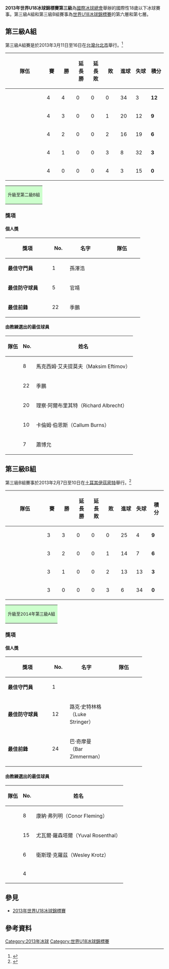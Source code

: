 {{Infobox International Ice Hockey Competition
| tourney_name   = 世界U18冰球錦標賽第三級
| year           = 2013
| other_titles   = 
| image          = 
| size           = 
| caption        = 
| country        = Taiwan
| country2       = Turkey
| dates          = 2013年3月11日至16日<br>2013年2月7日至10日
| num_teams      = 9
| venues         = 
| cities         = 
| winners_other  = 
| count          = 
| second_other   = 
| third_other    = 
| games          = 
| goals          = 
| attendance     = 
| scoring_leader = 
| prevseason     = [[2012年世界U18冰球錦標賽第三級|2012]]
| nextseason     = [[2014年世界U18冰球錦標賽第三級|2014]]
}}
'''2013年世界U18冰球錦標賽第三級'''為[[國際冰球總會|國際冰球總會]]舉辦的國際性18歲以下冰球賽事。第三級A組和第三級B組賽事為[[世界U18冰球錦標賽|世界U18冰球錦標賽]]的第六層和第七層。

==第三級A組==
第三級A組賽是於2013年3月11日至16日在[[台灣|台灣]][[台北市|台北市]]舉行。<ref>{{Cite web |url=http://www.iihf.com/competition/336/statistics.html |title=Div. III A statistics |accessdate=2014-01-16 |archive-date=2013-02-13 |archive-url=https://www.webcitation.org/6EP6nae28?url=http://www.iihf.com/competition/336/statistics.html |dead-url=no }}</ref>
{| class="wikitable" style="text-align:center;"
|-
!width=165|隊伍
!width=40|賽
!width=40|勝
!width=40|延長勝
!width=40|延長敗
!width=40|敗
!width=40|進球
!width=40|失球
!width=40|積分
|-style="background:#cfc;"
|style="text-align:left;"|{{ih18|CHN}}
|4||4||0||0||0||34||3||'''12'''
|-
|style="text-align:left;"|{{ih18|NZL}}
|4||3||0||0||1||20||12||'''9'''
|-
|style="text-align:left;"|{{ih18|TPE}}
|4||2||0||0||2||16||19||'''6'''
|-
|style="text-align:left;"|{{ih18|BUL}}
|4||1||0||0||3||8||32||'''3'''
|-
|style="text-align:left;"|{{ih18|MEX}}
|4||0||0||0||4||3||15||'''0'''
|}

{| class="wikitable"
|-
| style="background:#cfc;"|<small>升級至第二級B組</small>
|}



{{hockeybox2
| date        = 2013年3月11日
| time        = 15:00
| bg          = #eeffff
| team1       = {{ih18-rt|TPE}}
| team2       = {{ih18|NZL}}
| score       = 4 – 9
| periods     = (1-3, 1-2, 2-4)
| reference   = http://stats.iihf.com/Hydra/336/IHM336901_74_3_0.pdf
| goalie1     = 桂富詳
| goalie2     = Jakeb Dix
| progression = 1–0 <br> 1–1 <br> 1–2 <br> 1–3 <br> 2–3 <br> 2–4 <br> 2–5 <br> 2–6 <br> 2–7 <br> 3–7 <br> 3–8 <br> 4–8 <br> 4–9
| goals1      = 許少泓 (蕭博允) – SH 08:40 <br><br><br><br> 洪啟論 (林子傑) – 22:25 <br><br><br><br><br> 林子傑 (洪啟論) – 52:17 <br><br>殷偉倫 (官靖) – PP 54:31
| goals2      = <br> 09:13 PP - Oliver Hay (Lachlan Frear) <br> 16:34 – Richard Dawson <br> 18:58 PP - Aaron Henderson (Oliver Hay) <br><br>  25:30 PP - Maxwell Macharg (Callum Burns) <br> 36:24 - Tomas Heather (Oliver Hay, Frazer Ellis) <br> 40:47 - Benedict Roth (Tomas Heather, Maxwell Macharg) <br> 47:26 - Aaron Henderson (Oliver Hay, Frazer Ellis) <br><br> 52:57 - Joseph Orr <br><br> 58:57 - Frazer Ellis (Aaron Henderson)
| official    = {{flagicon|JPN}} Hideki Yamauchi
| official2   = 
| linesman    = {{flagicon|KOR}} Hong Hyun-kook
| linesman2   = {{flagicon|CAN}} Benoit Martineau
| stadium     = [[台北市|台北市]][[台北小巨蛋滑冰場|台北小巨蛋滑冰場]]
| attendance  =
| penalties1  = 12
| penalties2  = 12
| shots1      = 56
| shots2      = 62
}}
{{hockeybox2
| date        = 2013年3月11日
| time        = 19:00
| team1       = {{ih18-rt|MEX}}
| team2       = {{ih18|CHN}}
| score       = 0 – 6
| periods     = (0-2, 0-1, 0-3)
| reference   = http://stats.iihf.com/Hydra/336/IHM336902_74_5_0.pdf
| goalie1     = Richard Albrecht
| goalie2     = Sun Zehao
| progression = 0–1 <br> 0–2 <br> 0–3 <br> 0–4 <br> 0–5 <br> 0–6
| goals1      =
| goals2      = 07:38 PP - Zhang Zesen (Zuo Tianyou) <br> 09:58 - Wang Shaofeng (Zhang Shuchao) <br> 36:16 - Ji Peng (Xiang Xudong) <br> 44:19 - Zuo Tianyou <br> 57:18 - Xiang Xudong (Zhang Shuchao, Ji Peng) <br> 59:34 SH - Li Hang
| official    = {{flagicon|CAN}} Jamie Miller
| official2   = 
| linesman    = {{flagicon|USA}} Judson Ritter
| linesman2   = {{flagicon|AUS}} Mitchell Waters
| stadium     = [[台北市|台北市]][[台北小巨蛋滑冰場|台北小巨蛋滑冰場]]
| attendance  =
| penalties1  = 26
| penalties2  = 34
| shots1      = 9
| shots2      = 75
}}
{{hockeybox2
| date        = 2013年3月12日
| time        = 19:00
| bg          = #eeffff
| team1       = {{ih18-rt|BUL}}
| team2       = {{ih18|TPE}}
| score       = 2 – 9
| periods     = (0-3, 0-4, 2-2)
| reference   = http://stats.iihf.com/Hydra/336/IHM336903_74_4_0.pdf
| goalie1     = Stefan Yurukov
| goalie2     = 桂富詳
| progression = 0-1 <br> 0-2 <br> 0-3 <br> 0-4 <br> 0-5 <br> 0-6 <br> 0-7 <br> 0-8 <br> 0-9 <br> 1-9 <br> 2-9
| goals1      = <br><br><br><br><br><br><br><br><br> Dimitar Mahmudiev (Veselin Dikov) - 56:14 <br> Maksim Eftimov (Dimitar Mahmudiev) - PP 59:50
| goals2      = 05:32 - 王力德 (蕭博允) <br> 11:44 - 邱奕為 (陳宥辰) <br> 19:05 PP - 蕭博允 (林有為) <br> 21:22 SH - 許少泓 (蕭博允) <br> 23:29 PP - 王力德 (許少泓, 蕭博允) <br> 33:01 - 殷偉倫 <br> 39:17 - 張哲維 (杜尚宇) <br> 47:36 PP - 官靖 <br> 50:30 - 杜尚宇 (許少泓)
| official    = {{flagicon|KOR}} Mun Jae-hyung
| official2   = 
| linesman    = {{flagicon|NZL}} Braden O'Loughlin
| linesman2   = {{flagicon|AUS}} Mitchell Waters
| stadium     = [[台北市|台北市]][[台北小巨蛋滑冰場|台北小巨蛋滑冰場]]
| attendance  =
| penalties1  = 24
| penalties2  = 18
| shots1      = 24
| shots2      = 60
}}
{{hockeybox2
| date        = 2013年3月13日
| time        = 15:30
| team1       = {{ih18-rt|CHN}}
| team2       = {{ih18|BUL}}
| score       = 14 – 0
| periods     = (6-0, 2-0, 6-0)
| reference   = http://stats.iihf.com/Hydra/336/IHM336904_74_7_0.pdf
| goalie1     = Sun Zehao
| goalie2     = Dimitar Videnov
| progression = 1-0 <br> 2-0 <br> 3-0 <br> 4-0 <br> 5-0 <br> 6-0 <br> 7-0 <br> 8-0 <br> 9-0 <br> 10-0 <br> 11-0 <br> 12-0 <br> 13-0 <br> 14-0
| goals1      = Zhu Ziyang (Ji Peng, Xiang Xudong) - 01:47 <br> Xiang Xudong (Zhu Ziyang) - 04:29 <br> Zhang Shuchao (Zhang Wenqinghuai) - 09:51 <br> Wu Jiasiteng - 14:58 <br> Zhu Ziyang (Ji Peng, Xiang Xudong) - 15:47 <br> Zhang Shuchao (Li Hang) - 19:58 <br> Zhu Ziyang (Xiang Xudong, Ji Peng) - 26:40 <br> Zuo Tianyou - 36:18 <br> Zuo Tianyou - SH 46:17 <br> Xiang Xudong (Zhu Ziyang, Ji Peng) - 49:38 <br> Zhang Shuchao (Liu Yongshen) - 50:22 <br> Zhang Zesen (Zuo Tianyou) - 50:55 <br> Zhu Ziyang (Xiang Xudong) - 51:05 <br> Ji Peng - 55:17
| goals2      =
| official    = {{flagicon|KOR}} Mun Jae-hyung
| official2   = 
| linesman    = {{flagicon|KOR}} Hong Hyun-kook
| linesman2   = {{flagicon|NZL}} Braden O'Loughlin
| stadium     = [[台北市|台北市]][[台北小巨蛋滑冰場|台北小巨蛋滑冰場]]
| attendance  =
| penalties1  = 16
| penalties2  = 6
| shots1      = 57
| shots2      = 19
}}
{{hockeybox2
| date        = 2013年3月13日
| time        = 19:00
| bg          = #eeffff
| team1       = {{ih18-rt|NZL}}
| team2       = {{ih18|MEX}}
| score       = 2 – 0
| periods     = (0-0, 2-0, 0-0)
| reference   = http://stats.iihf.com/Hydra/336/IHM336905_74_3_0.pdf
| goalie1     = Daniel Lee
| goalie2     = Richard Albrecht
| progression = 1-0 <br> 2-0
| goals1      = Maxwell Macharg (Callum Burns) - 24:28 <br> Lachlan Frear (Frazer Ellis) - PP 30:57
| goals2      =
| official    = {{flagicon|JPN}} Hideki Yamauchi
| official2   = 
| linesman    = {{flagicon|CAN}} Benoit Martineau
| linesman2   = {{flagicon|USA}} Judson Ritter
| stadium     = [[台北市|台北市]][[台北小巨蛋滑冰場|台北小巨蛋滑冰場]]
| attendance  =
| penalties1  = 37
| penalties2  = 20
| shots1      = 42
| shots2      = 22
}}
{{hockeybox2
| date        = 2013年3月14日
| time        = 19:00
| team1       = {{ih18-rt|TPE}}
| team2       = {{ih18|CHN}}
| score       = 0 – 8
| periods     = (0-2, 0-2, 0-4)
| reference   = http://stats.iihf.com/Hydra/336/IHM336906_74_3_0.pdf
| goalie1     = 桂富詳
| goalie2     = Sun Zehao
| progression = 0-1 <br> 0-2 <br> 0-3 <br> 0-4 <br> 0-5 <br> 0-6 <br> 0-7 <br> 0-8
| goals1      = 
| goals2      = 05:41 - Li Hang (Liu Qing, Zhang Wenqinghuai) <br> 40:46 PP - Zhang Shuchao <br> 22:18 - Zuo Tianyou (Zhang Zhen) <br> 31:44 PP - Liu Yongshen <br> 45:21 - Zhang Wenqinghuai (Liu Yongshen) <br> 46:20 - Zhang Zesen (Lu Hengnan) <br> 52:20 - Ji Peng <br> 56:26 - Liu Yongshen (Huang Peng, Zhang Shuchao)
| official    = {{flagicon|CAN}} Jamie Miller
| official2   = 
| linesman    = {{flagicon|KOR}} Hong Hyun-kook
| linesman2   = {{flagicon|AUS}} Mitchell Waters
| stadium     = [[台北市|台北市]][[台北小巨蛋滑冰場|台北小巨蛋滑冰場]]
| attendance  =
| penalties1  = 14
| penalties2  = 35
| shots1      = 23
| shots2      = 49
}}
{{hockeybox2
| date        = 2013年3月15日
| time        = 15:30
| bg          = #eeffff
| team1       = {{ih18-rt|MEX}}
| team2       = {{ih18|TPE}}
| score       = 0 – 3
| periods     = (0-1, 0-2, 0-0)
| reference   = http://stats.iihf.com/Hydra/336/IHM336907_74_3_0.pdf
| goalie1     = Richard Albrecht
| goalie2     = 桂富詳
| progression = 0-1 <br> 0-2 <br> 0-3
| goals1      = 
| goals2      = 10:40 - 邸厚眾 (賴季廷) <br> 24:09 - 殷偉倫 (官靖) <br> 33:49 PP - 許少泓 (蕭博允)
| official    = {{flagicon|JPN}} Hideki Yamauchi
| official2   = 
| linesman    = {{flagicon|NZL}} Braden O'Loughlin
| linesman2   = {{flagicon|USA}} Judson Ritter
| stadium     = [[台北市|台北市]][[台北小巨蛋滑冰場|台北小巨蛋滑冰場]]
| attendance  =
| penalties1  = 24
| penalties2  = 16
| shots1      = 13
| shots2      = 52
}}
{{hockeybox2
| date        = 2013年3月15日
| time        = 19:00
| team1       = {{ih18-rt|NZL}}
| team2       = {{ih18|BUL}}
| score       = 6 – 2
| periods     = (0-0, 1-1, 5-1)
| reference   = http://stats.iihf.com/Hydra/336/IHM336908_74_3_0.pdf
| goalie1     = Jakeb Dix
| goalie2     = Dimitar Videnov
| progression = 0-1 <br> 1-1 <br> 1-2 <br> 2-2 <br> 3-2 <br> 4-2 <br> 5-2 <br> 6-2
| goals1      = <br> Liam Dallimore (Keegan Maisey) - 37:18 <br><br> Benedict Roth (Frazer Ellis, Aaron Henderson) - PP 48:47 <br> Tomas Heather (Maxwell Macharg, Richard Dawson) - PP 50:10 <br> Oliver Hay (Frazer Ellis) - 55:52 <br> Maxwell Macharg (Richard Dawson) - 56:13 <br> Joseph Orr (Maxwell Macharg) - 57:41
| goals2      = 23:32 PP - Veselin Dikov (Vasil Videnov, Maksim Eftimov) <br><br> 46:06 - Valentin Botsev (Tomislav Georgiev)
| official    = {{flagicon|CAN}} Jamie Miller
| official2   = 
| linesman    = {{flagicon|KOR}} Hong Hyun-kook
| linesman2   = {{flagicon|CAN}} Benoit Martineau
| stadium     = [[台北市|台北市]][[台北小巨蛋滑冰場|台北小巨蛋滑冰場]]
| attendance  =
| penalties1  = 28
| penalties2  = 10
| shots1      = 42
| shots2      = 20
}}
{{hockeybox2
| date        = 2013年3月16日
| time        = 15:00
| bg          = #eeffff
| team1       = {{ih18-rt|BUL}}
| team2       = {{ih18|MEX}}
| score       = 4 – 3
| periods     = 2-1, 1-2, 1-0
| reference   = http://stats.iihf.com/Hydra/336/IHM336909_74_3_0.pdf
| goalie1     = Dimitar Videnov
| goalie2     = Richard Albrecht
| progression = 1-0 <br> 1-1 <br> 2-1 <br> 2-2 <br> 3-2 <br> 3-3 <br> 4-3
| goals1      = Tomislav Georgiev (Momchil Krastev, Kristian Semkov) - 04:13 <br><br> Maksim Eftimov - 16:44 <br><br> Veselin Dikov (Momchil Krastev) - 26:45 <br><br> Maksim Eftimov (Tomislav Georgiev, Veselin Dikov) - 47:55
| goals2      = <br> 08:39 - Miguel Navarro (Fabian Alva) <br><br> 25:57 - Arturo Garcia <br><br> 33:25 - David Barron (Daniel Benbassat)
| official    = {{flagicon|KOR}} Mun Jae-hyung
| official2   = 
| linesman    = {{flagicon|NZL}} Braden O'Loughlin
| linesman2   = {{flagicon|AUS}} Mitchell Waters
| stadium     = [[台北市|台北市]][[台北小巨蛋滑冰場|台北小巨蛋滑冰場]]
| attendance  =
| penalties1  = 4
| penalties2  = 10
| shots1      = 31
| shots2      = 26
}}
{{hockeybox2
| date        = 2013年3月16日
| time        = 19:00
| team1       = {{ih18-rt|CHN}}
| team2       = {{ih18|NZL}}
| score       = 6 – 3
| periods     = 0-1, 5-2, 1-0
| reference   = http://stats.iihf.com/Hydra/336/IHM336910_74_4_0.pdf
| goalie1     = Sun Zehao
| goalie2     = Daniel Lee
| progression = 0-1 <br> 1-1 <br> 2-1 <br> 3-1 <br> 4-1 <br> 5-1 <br> 5-2 <br> 5:3 <br> 6:3
| goals1      = <br> Zhu Ziyang (Xiang Xudong) - PP 22:01 <br> Zuo Tianyou - 24:58 <br> Zhang Zesen - 29:12 <br> Liu Yongshen (Liu Qing) - PP 33:07 <br> Lu Hengnan - 33:52 <br><br><br> Li Hang - ENG 58:26
| goals2      = 04:03 - Frazer Ellis (Oliver Hay) <br><br><br><br><br><br> 34:40 - Keegan Maisey <br> 39:03 SH - Joshua Louw
| official    = {{flagicon|JPN}} Hideki Yamauchi
| official2   = 
| linesman    = {{flagicon|CAN}} Benoit Martineau
| linesman2   = {{flagicon|USA}} Judson Ritter
| stadium     = [[台北市|台北市]][[台北小巨蛋滑冰場|台北小巨蛋滑冰場]]
| attendance  =
| penalties1  = 22
| penalties2  = 26
| shots1      = 54
| shots2      = 34
}}

===獎項===

====個人獎====
{| class="wikitable" style="text-align:center;"
|-
!width=125|獎項
!width=40|No.
!width=100|名字
!width=100|隊伍
|-align=left
|'''最佳守門員'''|| 1 || 孫澤浩 ||{{ih18|CHN}}
|-align=left
|'''最佳防守球員'''|| 5 || 官靖 ||{{ih18|TPE}}
|-align=left
|'''最佳前鋒'''|| 22 || 季鵬 ||{{ih18|CHN}}
|}

====由教練選出的最佳球員====

{| class="wikitable" style="text-align:center;"
|-
!隊伍
!No.
!姓名
|-
|style="text-align:left;"|{{ih18|BUL}}|| 8 || 馬克西姆·艾夫提莫夫（Maksim Eftimov）
|-
|style="text-align:left;"|{{ih18|CHN}}|| 22 || 季鵬
|-
|style="text-align:left;"|{{ih18|MEX}}|| 20 || 理察·阿爾布里其特（Richard Albrecht）
|-
|style="text-align:left;"|{{ih18|NZL}}|| 10 || 卡倫姆·伯恩斯（Callum Burns）
|-
|style="text-align:left;"|{{ih18|TPE}}|| 7 || 蕭博允
|}

==第三級B組==
第三級B組賽事於2013年2月7日至10日在[[土耳其|土耳其]][[伊茲密特|伊茲密特]]舉行。<ref>{{Cite web |url=http://www.iihf.com/competition/328/statistics.html |title=Div. III B statistics |accessdate=2014-01-16 |archive-date=2013-02-13 |archive-url=https://www.webcitation.org/6EP6oQrvO?url=http://www.iihf.com/competition/328/statistics.html |dead-url=no }}</ref>
{| class="wikitable" style="text-align:center;"
|-
!width=165|隊伍
!width=40|賽
!width=40|勝
!width=40|延長勝
!width=40|延長敗
!width=40|敗
!width=40|進球
!width=40|失球
!width=40|積分
|-style="background:#cfc;"
|style="text-align:left;"|{{ih18|ISR}}
|3||3||0||0||0||25||4||'''9'''
|-
|style="text-align:left;"|{{ih18|RSA}}
|3||2||0||0||1||14||7||'''6'''
|-
|style="text-align:left;"|{{ih18|TUR}}
|3||1||0||0||2||13||13||'''3'''
|-
|style="text-align:left;"|{{ih18|IRL}}
|3||0||0||0||3||6||34||'''0'''
|}
{| class="wikitable"
|-
| style="background:#cfc;"|<small>升級至2014年第三級A組</small>
|}



{{hockeybox2
| date        = 2013年2月7日
| time        = 15:00
| bg          = #eeffff
| team1       = '''{{ih18-rt|ISR}}'''
| team2       = {{ih18|IRL}}
| score       = 16 – 2
| periods     = (6–1, 4–0, 6–1)
| reference   = http://stats.iihf.com/Hydra/328/IHM328901_74_3_0.pdf
| goalie1     = [[Dan_Amar|Dan Amar]]
| goalie2     = [[Adam_Roche|Adam Roche]]
| progression = 1–0 <br> 2–0 <br> 3–0 <br> 4–0 <br> 4–1 <br> 5–1 <br> 6–1 <br> 7–1 <br> 8–1 <br> 9–1 <br> 10–1 <br> 11–1 <br> 11–2 <br> 12–2 <br> 13–2 <br> 14–2 <br> 15–2 <br> 16–2
| goals1      = [[Avraham_Ibragimov|A. Ibragimov]] – 02:02 <br> [[Ron_Vainshtein|R. Vainshtein]] ([[Bar_Zimmerman|B. Zimmerman]], [[Tam_May|T. May]]) – SH 07:49 <br> B. Zimmerman – 11:01 <br> A. Ibragimov ([[Roey_Aharonovich|R. Aharonovich]],[[Tom_Rafaely|T. Rafaely]]) - 11:59 <br><br> [[Yuval_Rosenthal|Y. Rosenthal]] ([[Ori_Kafri|O. Kafri]]) - PP 17:13 <br> [[Yanir_Levy|Y. Levy]] (B. Zimmerman, Y. Rosenthal) - 17:34 <br> R. Aharonovich ([[Itay_Chen|I. Chen]]) - 27:33 <br> [[Yahel_Feigin|Y. Feigin]] (I. Chen) - 32:01 <br> T. May (Y. Rosenthal, Y. Levy) - PP 34:57 <br> [[Dani_Boudnikov|D. Boudnikov]] (R. Vainshtein)- 36:39 <br> Y. Levy (B. Driz, D. Boudnikov) - 47:04 <br><br> [[Uval_Gindi|U. Gindi]] - 52:52 <br> B. Zimmerman (Y. Rosenthal, O. Kafri) - 54:13 <br> Y. Rosenthal (R. Vainshtein) - 54:59 <br> A. Ibragimov (R. Aharonovich) - 56:56 <br> 
A. Ibragimov - 57:05
| goals2      = <br><br><br><br> 12:51 - [[Sean_Coleman|S. Coleman]] <br><br><br><br><br><br> <br><br> 49:18 - [[Shane_Donnelly|S. Donnelly]]
| official    = {{flagicon|ISL}} Olafur Osaldsson
| official2   =
| linesman    = {{flagicon|TUR}} Onur Ozturk
| linesman2   = {{flagicon|TUR}} Argun Ture
| stadium     = [[K.B.B._Ice_Arena|K.B.B. Ice Arena]], [[İzmit|İzmit]]
| attendance  = 150
| penalties1  = 4
| penalties2  = 10
| shots1      = 48
| shots2      = 4
}}
{{hockeybox2
| date        = 2013年2月7日
| time        = 18:30
| team1       = {{ih18-rt|TUR}}
| team2       = '''{{ih18|RSA}}'''
| score       = 2 – 5
| periods     = (0–3, 0–1, 2–1)
| reference   = http://stats.iihf.com/Hydra/328/IHM328902_74_3_0.pdf
| goalie1     = Berk Akin
| goalie2     = Charl Pretorius
| progression = 0–1 <br> 0–2 <br> 0–3 <br> 0–4 <br> 1–4 <br> 2–4 <br> 2–5
| goals1      = <br><br><br><br> [[Mehmet_Kiraz|M. Kiraz]] - 47:13 <br> [[Kaan_Ozdemir|K. Ozdemir]] - 49:30
| goals2      = 08:58 - [[Wesley_Krotz|W. Krotz]] ([[Luke_Stringer|L. Stringer]]) <br> 13:07 PP - [[Spencer_du_Preez|S. dr Preez]] ([[Dylan_Compton|D. Compton]]) <br> 13:53 - [[Kai_Austin|K. Austin]] ([[Ruebin_Young|R. Young]]) <br> 27:31 - S. du Preez ([[Denzil_Verwey|D. Verwey]]) <br><br><br> 53:39 - S. du Preez ([[Denzil_Verwey|D. Verwey]])
| official    = {{flagicon|ROU}} [[Valentin_Lascar|Valentin Lascar]]
| official2   =
| linesman    = {{flagicon|BLR}} [[Vadzim_Yazerski|Vadzim Yazerski]]
| linesman2   = {{flagicon|ROU}} [[Alexandru_Butucel|Alexandru Butucel]]
| stadium     = [[K.B.B._Ice_Arena|K.B.B. Ice Arena]], [[İzmit|İzmit]]
| attendance  = 212
| penalties1  = 16
| penalties2  = 20
| shots1      = 23
| shots2      = 22
}}
{{hockeybox2
| date        = 2013年2月9日
| time        = 15:00
| bg          = #eeffff
| team1       = '''{{ih18-rt|RSA}}'''
| team2       = {{ih18|IRL}}
| score       = 8 – 2
| periods     = (4–0, 2–2, 2–0)
| reference   = http://stats.iihf.com/Hydra/328/IHM328903_74_3_0.pdf
| goalie1     = Marcello Strydom
| goalie2     = Anthony Coy
| progression = 1–0 <br> 2–0 <br> 3–0 <br> 4–0 <br> 4–1 <br> 5–1 <br> 5–2 <br> 6–2 <br> 7–2 <br> 8–2
| goals1      = W. Krotz (R. Fourie) - 02:23 <br> S. du Preez - 08:28 <br> A. Obery - 09:44 <br> D. Compton (D. Verwey, K. Thornton) - 17:12 <br><br> R. Fourie - PP 27:12 <br><br> S. du Preez (W. Krotz, L. Stringer) - PP 32:43 <br> W. Krotz (R. Fourie, A. Obery) - PP 46:51 <br> L. Stringer - PP 53:13
| goals2      = <br><br><br><br> 21:24 - S. Coleman (C. Redmond) <br><br>28:40 - S. Coleman (C. Redmond, J. McGailey)
| official    ={{flagicon|ISL}} Olafur Osaldsson
| official2   = 
| linesman    = {{flagicon|TUR}} Onur Ozturk
| linesman2   = {{flagicon|TUR}} Argun Ture
| stadium     = [[K.B.B._Ice_Arena|K.B.B. Ice Arena]], [[İzmit|İzmit]]
| attendance  = 322
| penalties1  = 18
| penalties2  = 26
| shots1      = 50
| shots2      = 18
}}
{{hockeybox2
| date        = 2013年2月9日
| time        = 18:30
| team1       = '''{{ih18-rt|ISR}}'''
| team2       = {{ih18|TUR}}
| score       = 6 – 1
| periods     = (0–0, 2–1, 4–0)
| reference   = http://stats.iihf.com/Hydra/328/IHM328904_74_3_0.pdf
| goalie1     = Nadav Noy
| goalie2     = Berk Akin
| progression = 0–1 <br> 1–1 <br> 2–1 <br> 3–1 <br> 4–1 <br> 5–1 <br> 6–1
| goals1      = <br> B. Zimmerman - PP 38:31 PP <br> Y. Rosenthal (D. Gotshtein) - PP 39:46 <br> Y. Rosenthal (B. Zimmerman) - PP 40:27 <br> Y. Rosenthal (B. Zimmerman) - 49:11 <br> B. Zimmerman (Y. Rosenthal, R. Vainshtein) - 55:46 <br> D. Boudnikov - PP 59:51
| goals2      = 35:02 -  A. Inanic (M. Kiraz)
| official    = {{flagicon|KAZ}} [[Eduard_Ibatulin|Eduard Ibatulin]]
| official2   = 
| linesman    = {{flagicon|BLR}} [[Vadzim_Yazerski|Vadzim Yazerski]]
| linesman2   = {{flagicon|ROU}} [[Alexandru_Butucel|Alexandru Butucel]]
| stadium     = [[K.B.B._Ice_Arena|K.B.B. Ice Arena]], [[İzmit|İzmit]]
| attendance  = 1,155
| penalties1  = 18
| penalties2  = 16
| shots1      = 55
| shots2      = 21
}}
{{hockeybox2
| date        = 2013年2月10日
| time        = 15:00
| bg          = #eeffff
| team1       = {{ih18-rt|RSA}}
| team2       = '''{{ih18|ISR}}'''
| score       = 1 – 3
| periods     = (0–1, 0–1, 1–1)
| reference   = http://stats.iihf.com/Hydra/328/IHM328905_74_3_0.pdf
| goalie1     = Charl Pretorius
| goalie2     = Nadav Noy
| progression = 0–1 <br> 0–2 <br> 1–2 <br> 1–3
| goals1      = <br><br> G. Bremner – 53:16
| goals2      = 19:33 - R. Vainshtein (Y. Rosenthal, B. Zimmerman) <br> 39:35 - R. Aharonovich <br><br> 55:30 - B. Zimmerman (B. Driz)
| official    = {{flagicon|KAZ}} [[Eduard_Ibatulin|Eduard Ibatulin]]
| official2   = 
| linesman    = {{flagicon|TUR}} Onur Ozturk
| linesman2   = {{flagicon|TUR}} Argun Ture
| stadium     = [[K.B.B._Ice_Arena|K.B.B. Ice Arena]], [[İzmit|İzmit]]
| attendance  = 123
| penalties1  = 6
| penalties2  = 14
| shots1      = 11
| shots2      = 26
}}
{{hockeybox2
| date        = 2013年2月10日
| time        = 18:30
| team1       = {{ih18-rt|TUR}}
| team2       = {{ih18|IRL}}
| score       = 10 – 2
| periods     = (3–1, 2–0, 5–1)
| reference   =  http://stats.iihf.com/Hydra/328/IHM328906_74_3_0.pdf
| goalie1     = Berk Akin
| goalie2     = Christian McEvoy
| progression = 0–1 <br> 1–1 <br> 2–1 <br> 3–1 <br> 4–1 <br> 5–1 <br> 6–1 <br> 6–2 <br> 7–2 <br> 8–2 <br> 9–2 <br> 10–2
| goals1      = <br> M. Kiraz (E. Doru) - SH 05:41 <br> S. Takar (S. Kavas, A. Inanc) - 07:12 <br> K. Ozdemir (E. Savas) - 14:21 <br> A. Inanc - PP 27:39 <br> F. Faner - SH 33:06 <br> M. Kiraz - 46:17 <br><br> K. Ozdemir (M. Kiraz) - 54:51 <br> B. Ustun (K. Ozdemir, F. Faner) - PP 56:53 <br> M. Kiraz (B. Ustun, F. Faner) - SH 58:31 <br> B. Ustun (M. Kiraz) - PP 59:46
| goals2      = 03:59 - C. Redmond <br><br><br><br><br><br><br> 53:45 - C. Redmond
| official    = {{flagicon|ROU}} [[Valentin_Lascar|Valentin Lascar]]
| official2   = 
| linesman    = {{flagicon|BLR}} [[Vadzim_Yazerski|Vadzim Yazerski]]
| linesman2   = {{flagicon|ROU}} [[Alexandru_Butucel|Alexandru Butucel]]
| stadium     = [[K.B.B._Ice_Arena|K.B.B. Ice Arena]], [[İzmit|İzmit]]
| attendance  = 609
| penalties1  = 40
| penalties2  = 28
| shots1      = 56
| shots2      = 25
}}

===獎項===

====個人獎====
{| class="wikitable" style="text-align:center;"
|-
!width=125|獎項
!width=40|No.
!width=100|名字
!width=100|隊伍
|-align=left
|'''最佳守門員'''|| 1 || {{link-en|伯克·阿金|Berk Akin}} ||{{ih18|TUR}}
|-align=left
|'''最佳防守球員'''|| 12 || 路克·史特林格（Luke Stringer） ||{{ih18|RSA}}
|-align=left
|'''最佳前鋒''' || 24 || 巴·奇摩曼（Bar Zimmerman） ||{{ih18|ISR}}
|}

====由教練選出的最佳球員====

{| class="wikitable" style="text-align:center;"
|-
!隊伍
!No.
!姓名
|-
|style="text-align:left;"|{{ih18|IRL}}|| 8 || 康納·弗列明（Conor Fleming）
|-
|style="text-align:left;"|{{ih18|ISR}}|| 15 || 尤瓦爾·羅森塔爾（Yuval Rosenthal）
|-
|style="text-align:left;"|{{ih18|RSA}}|| 6 || 衛斯理·克羅茲（Wesley Krotz）
|-
|style="text-align:left;"|{{ih18|TUR}}|| 4 || {{link-en|法提·方納|Fatih Faner}}
|}


==參見==
*[[2013年世界U18冰球錦標賽|2013年世界U18冰球錦標賽]]

==參考資料==
{{Reflist}}

{{世界U18冰球錦標賽}}

[[Category:2013年冰球|Category:2013年冰球]]
[[Category:世界U18冰球錦標賽|Category:世界U18冰球錦標賽]]